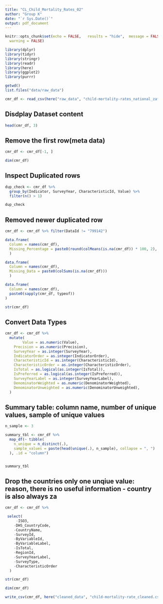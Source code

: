 ```yaml
---
title: "CL_Child_Mortality_Rates_02"
author: "Group K"
date: "`r Sys.Date()`"
output: pdf_document
---
```


```r
knitr::opts_chunk$set(echo = FALSE,   results = "hide",  message = FALSE,   # hide package messages
  warning = FALSE)
```


```r
library(dplyr)
library(tidyr)
library(stringr)
library(readr)
library(here)
library(ggplot2)
library(purrr)

getwd()
list.files("data/raw_data")
```
 
```r
cmr_df <- read_csv(here("raw_data", "child-mortality-rates_national_zaf.csv"))
```

## Disdplay Dataset content
```r
head(cmr_df, 3)
```

## Remove the first row(meta data)
```r
cmr_df <- cmr_df[-1, ]
```

```r
dim(cmr_df)
```

## Inspect Duplicated rows
```r
dup_check <- cmr_df %>%
  group_by(Indicator, SurveyYear, CharacteristicId, Value) %>%
  filter(n() > 1)

dup_check

```
## Removed newer duplicated row
```r
cmr_df <- cmr_df %>% filter(DataId != "799142")
```


```r

data.frame(
  Column = names(cmr_df),
  Missing_Percentage = paste0(round(colMeans(is.na(cmr_df)) * 100, 2), "%")
  )

```

```r
data.frame(
  Column = names(cmr_df),
  Missing_Data = paste0(colSums(is.na(cmr_df)))
  )
```


```r
data.frame(
  Column = names(cmr_df),
  paste0(sapply(cmr_df, typeof))
)

```

```r
str(cmr_df)

```

## Convert Data Types
```r
cmr_df <- cmr_df %>%
  mutate(
        Value = as.numeric(Value),
    Precision = as.numeric(Precision),
    SurveyYear = as.integer(SurveyYear),
    IndicatorOrder = as.integer(IndicatorOrder),
    CharacteristicId = as.integer(CharacteristicId),
    CharacteristicOrder = as.integer(CharacteristicOrder),
    IsTotal = as.logical(as.integer(IsTotal)),
    IsPreferred = as.logical(as.integer(IsPreferred)),
    SurveyYearLabel = as.integer(SurveyYearLabel),
    DenominatorWeighted = as.numeric(DenominatorWeighted),
    DenominatorUnweighted = as.numeric(DenominatorUnweighted),
  )
```

## Summary table: column name, number of unique values, sample of unique values
```r


n_sample <- 3

summary_tbl <- cmr_df %>%
  map_df(~ tibble(
    n_unique = n_distinct(.),
    sample_values = paste(head(unique(.), n_sample), collapse = ", ")
  ), .id = "column")


summary_tbl
```


## Drop the countries only one unqiue value: reason, there is no useful information - country is also always za
```r

cmr_df <- cmr_df %>%

 select(
     -ISO3, 
    -DHS_CountryCode, 
    -CountryName, 
    -SurveyId,
    -ByVariableId, 
    -ByVariableLabel, 
    -IsTotal,
    -RegionId, 
    -SurveyYearLabel, 
    -SurveyType,
    -CharacteristicOrder
  )
```

```r
str(cmr_df)
```



```r
dim(cmr_df)
```

```r
write_csv(cmr_df, here("cleaned_data", "child-mortality-rate_cleaned.csv"))
```